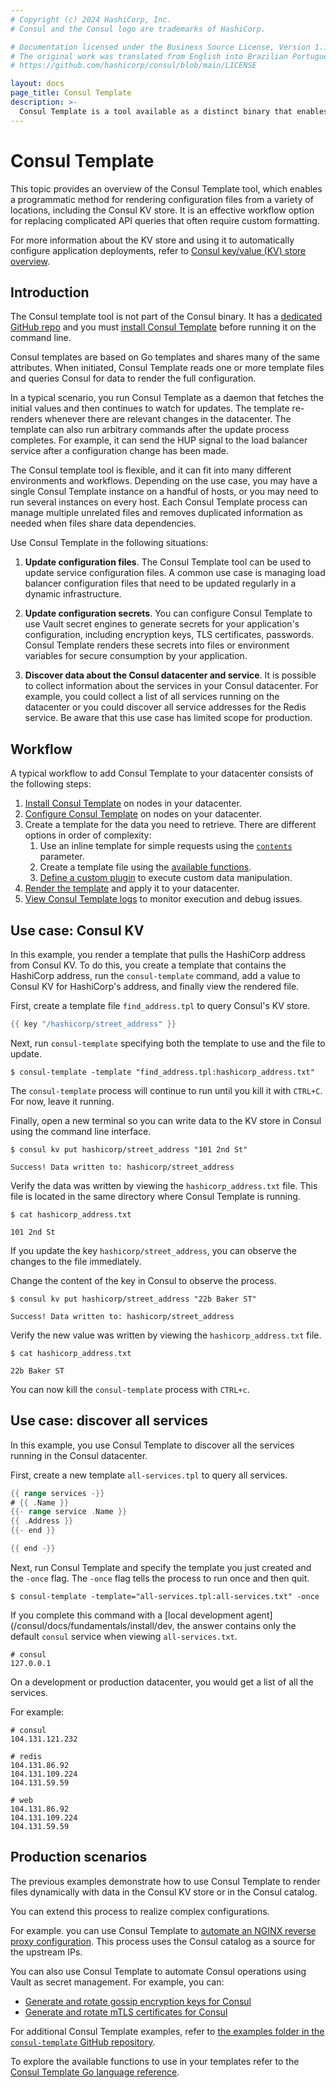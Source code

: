 ```yaml
---
# Copyright (c) 2024 HashiCorp, Inc.
# Consul and the Consul logo are trademarks of HashiCorp.

# Documentation licensed under the Business Source License, Version 1.1.
# The original work was translated from English into Brazilian Portuguese.
# https://github.com/hashicorp/consul/blob/main/LICENSE

layout: docs
page_title: Consul Template
description: >-
  Consul Template is a tool available as a distinct binary that enables dynamic application configuration and secrets rotation for Consul deployments based on Go templates.
---
```


# Consul Template

This topic provides an overview of the Consul Template tool, which enables a programmatic method for rendering configuration files from a variety of locations, including the Consul KV store. It is an effective workflow option for replacing complicated API queries that often require custom formatting.

For more information about the KV store and using it to automatically configure application deployments, refer to [Consul key/value (KV) store overview](/consul/docs/automate/kv).

## Introduction

The Consul template tool is not part of the Consul binary. It has a [dedicated GitHub repo](https://github.com/hashicorp/consul-template) and you must [install Consul Template](/consul/docs/automate/consul-template/install) before running it on the command line.

Consul templates are based on Go templates and shares many of the same attributes. When initiated, Consul Template reads one or more template files and queries Consul for data to render the full configuration.

In a typical scenario, you run Consul Template as a daemon that fetches the initial values and then continues to watch for updates. The template re-renders whenever there are relevant changes in the datacenter. The template can also run arbitrary commands after the update process completes. For example, it can send the HUP signal to the load balancer service after a configuration change has been made.

The Consul template tool is flexible, and it can fit into many different environments and workflows. Depending on the use case, you may have a single Consul Template instance on a handful of hosts, or you may need to run several instances on every host. Each Consul Template process can manage multiple unrelated files and removes duplicated information as needed when files share data dependencies.

Use Consul Template in the following situations:

1. **Update configuration files**. The Consul Template tool can be used to update service configuration files. A common use case is managing load balancer configuration files that need to be updated regularly in a dynamic infrastructure.

1. **Update configuration secrets**. You can configure Consul Template to use Vault secret engines to generate secrets for your application's configuration, including encryption keys, TLS certificates, passwords. Consul Template renders these secrets into files or environment variables for secure consumption by your application.

1. **Discover data about the Consul datacenter and service**. It is possible to collect information about the services in your Consul datacenter. For example, you could
   collect a list of all services running on the datacenter or you could discover all service addresses for the Redis service. Be aware that this use case has limited scope for production.

## Workflow

A typical workflow to add Consul Template to your datacenter consists of the following steps:

1. [Install Consul Template](/consul/docs/automate/consul-template/install) on nodes in your datacenter.
1. [Configure Consul Template](/consul/docs/automate/consul-template/configure) on nodes on your datacenter.
1. Create a template for the data you need to retrieve. There are different options in order of complexity:
    1. Use an inline template for simple requests using the [`contents`](/consul/docs/reference/consul-template/configuration#contents) parameter.
    1. Create a template file using the [available functions](/consul/docs/reference/consul-template/go).
    1. [Define a custom plugin](/consul/docs/automate/consul-template/plugins) to execute custom data manipulation.
1. [Render the template](/consul/docs/automate/consul-template/render) and apply it to your datacenter.
1. [View Consul Template logs](/consul/docs/automate/consul-template/log) to monitor execution and debug issues.

## Use case: Consul KV

In this example, you render a template that pulls the HashiCorp address from Consul KV. To do this, you create a template that contains the HashiCorp address, run the `consul-template` command, add a value to Consul KV for HashiCorp's address, and finally view the rendered file.



First, create a template file `find_address.tpl` to query Consul's KV store.

<CodeBlockConfig filename="find_address.tpl">

```go
{{ key "/hashicorp/street_address" }}
```

</CodeBlockConfig>

Next, run `consul-template` specifying both the template to use and the file to update.

```shell-session
$ consul-template -template "find_address.tpl:hashicorp_address.txt"
```

The `consul-template` process will continue to run until you kill it with `CTRL+C`. For now, leave it running.

Finally, open a new terminal so you can write data to the KV store in Consul using the command line interface.

```shell-session
$ consul kv put hashicorp/street_address "101 2nd St"

Success! Data written to: hashicorp/street_address
```

Verify the data was written by viewing the `hashicorp_address.txt` file. This file is located in the same directory where Consul Template is running.

```shell-session
$ cat hashicorp_address.txt

101 2nd St
```

If you update the key `hashicorp/street_address`, you can observe the changes to the file immediately.

Change the content of the key in Consul to observe the process.

```shell-session
$ consul kv put hashicorp/street_address "22b Baker ST"

Success! Data written to: hashicorp/street_address
```

Verify the new value was written by viewing the `hashicorp_address.txt` file.

```shell-session
$ cat hashicorp_address.txt

22b Baker ST
```

You can now kill the `consul-template` process with `CTRL+c`.

## Use case: discover all services

In this example, you use Consul Template to discover all the services running in the Consul datacenter.

First, create a new template `all-services.tpl` to query all services.

<CodeBlockConfig filename="all-services.tpl">

```go
{{ range services -}}
# {{ .Name }}
{{- range service .Name }}
{{ .Address }}
{{- end }}

{{ end -}}
```

</CodeBlockConfig>

Next, run Consul Template and specify the template you just created and the `-once` flag. The `-once` flag tells the process to run once and then quit.

```shell-session
$ consul-template -template="all-services.tpl:all-services.txt" -once
```

If you complete this command with a [local development agent](/consul/docs/fundamentals/install/dev, the answer contains only the default `consul` service when viewing `all-services.txt`.

```plaintext hideClipboard
# consul
127.0.0.1
```

On a development or production datacenter, you would get a list of all the services.

For example:

```plaintext hideClipboard
# consul
104.131.121.232

# redis
104.131.86.92
104.131.109.224
104.131.59.59

# web
104.131.86.92
104.131.109.224
104.131.59.59
```

## Production scenarios

The previous examples demonstrate how to use Consul Template to render files dynamically with data in the Consul KV store or in the Consul catalog.

You can extend this process to realize complex configurations.

For example. you can use Consul Template to [automate an NGINX reverse proxy configuration](/consul/tutorials/network-automation/consul-template-load-balancing). This process uses the Consul catalog as a source for the upstream IPs.

You can also use Consul Template to automate Consul operations using Vault as secret management. For example, you can:

- [Generate and rotate gossip encryption keys for Consul](/consul/docs/automate/consul-template/vault/gossip)
- [Generate and rotate mTLS certificates for Consul](/consul/docs/automate/consul-template/vault/mtls)

For additional Consul Template examples, refer to [the examples folder in the `consul-template` GitHub repository](https://github.com/hashicorp/consul-template/tree/master/examples).

To explore the available functions to use in your templates refer to the [Consul Template Go language reference](/consul/docs/reference/consul-template/go).
